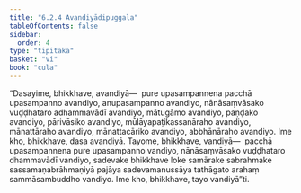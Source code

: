 ```yaml
---
title: "6.2.4 Avandiyādipuggala"
tableOfContents: false
sidebar:
  order: 4
type: "tipitaka"
basket: "vi"
book: "cula"
---
```



<DynamicBreadcrumb />

<Division number="312" book="cula" bookNo="4" page="312">

<Paragraph number="1345" book="cula">
“Dasayime, bhikkhave, avandiyā—  pure upasampannena pacchā upasampanno avandiyo, anupasampanno avandiyo, nānāsaṃvāsako vuḍḍhataro adhammavādī avandiyo, mātugāmo avandiyo, paṇḍako avandiyo, pārivāsiko avandiyo, mūlāyapaṭikassanāraho avandiyo, mānattāraho avandiyo, mānattacāriko avandiyo, abbhānāraho avandiyo. Ime kho, bhikkhave, dasa avandiyā.
</Paragraph>

<Paragraph number="1346" book="cula">
Tayome, bhikkhave, vandiyā—  pacchā upasampannena pure upasampanno vandiyo, nānāsaṃvāsako vuḍḍhataro dhammavādī vandiyo, sadevake bhikkhave loke samārake sabrahmake sassamaṇabrāhmaṇiyā pajāya sadevamanussāya tathāgato arahaṃ sammāsambuddho vandiyo. Ime kho, bhikkhave, tayo vandiyā”ti.
</Paragraph>
</Division>